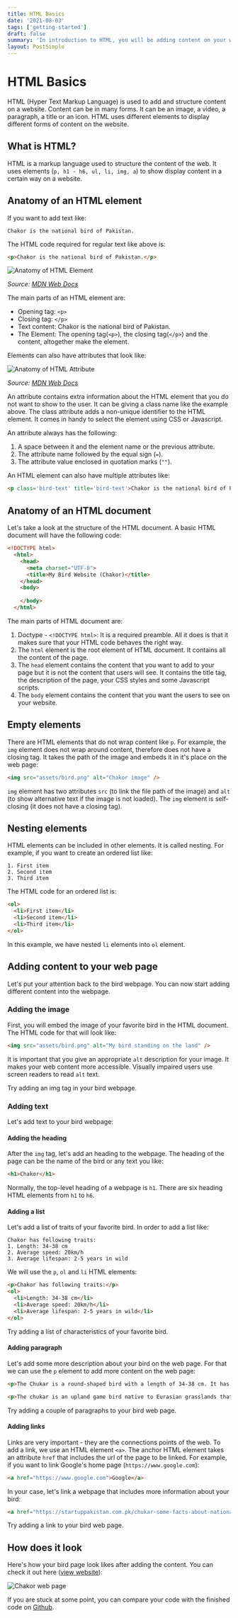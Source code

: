 ```yaml
---
title: HTML Basics
date: '2021-08-03'
tags: ['getting-started']
draft: false
summary: 'In introduction to HTML, you will be adding content on your webpage using different HTML tags. It will give you a quick introduction to HTML tags, attributes and code.'
layout: PostSimple
---
```


# HTML Basics
HTML (Hyper Text Markup Language) is used to add and structure content on a website. Content can be in many forms. It can be an image, a video, a paragraph, a title or an icon. HTML uses different elements to display different forms of content on the website.

## What is HTML?
HTML is a markup language used to structure the content of the web. It uses elements (`p, h1 - h6, ul, li, img, a`) to show display content in a certain way on a website.

## Anatomy of an HTML element
If you want to add text like:

```
Chakor is the national bird of Pakistan.
```

The HTML code required for regular text like above is:

```html
<p>Chakor is the national bird of Pakistan.</p>
```

![Anatomy of HTML Element](/static/images/html-basics-1.png)

*Source: [MDN Web Docs](https://developer.mozilla.org/en-US/)*

The main parts of an HTML element are:

- Opening tag: `<p>`
- Closing tag: `</p>`
- Text content: Chakor is the national bird of Pakistan.
- The Element: The opening tag(`<p>`), the closing tag(`</p>`) and the content, altogether make the element.

Elements can also have attributes that look like:

![Anatomy of HTML Attribute](/static/images/html-basics-2.png)

*Source: [MDN Web Docs](https://developer.mozilla.org/en-US/)*

An attribute contains extra information about the HTML element that you do not want to show to the user. It can be giving a class name like the example above. The class attribute adds a non-unique identifier to the HTML element. It comes in handy to select the element using CSS or Javascript.

An attribute always has the following:

1. A space between it and the element name or the previous attribute.
2. The attribute name followed by the equal sign (`=`).
3. The attribute value enclosed in quotation marks (`""`).

An HTML element can also have multiple attributes like:

```html
<p class='bird-text' title='bird-text'>Chakor is the national bird of Pakistan.</p>
```

## Anatomy of an HTML document
Let's take a look at the structure of the HTML document. A basic HTML document will have the following code:

```html
<!DOCTYPE html>
  <html>
    <head>
      <meta charset="UTF-8">
      <title>My Bird Website (Chakor)</title>
    </head>
    <body>
      
    </body>
  </html>
```

The main parts of HTML document are:
1. Doctype - `<!DOCTYPE html>`: It is a required preamble. All it does is that it makes sure that your HTML code behaves the right way.
2. The `html` element is the root element of HTML document. It contains all the content of the page.
3. The `head` element contains the content that you want to add to your page but it is not the content that users will see. It contains the title tag, the description of the page, your CSS styles and some Javascript scripts.
4. The `body` element contains the content that you want the users to see on your website.

## Empty elements
There are HTML elements that do not wrap content like `p`. For example, the `img` element does not wrap around content, therefore does not have a closing tag. It takes the path of the image and embeds it in it's place on the web page:

```html
<img src="assets/bird.png" alt="Chakor image" />
```

`img` element has two attributes `src` (to link the file path of the image) and `alt` (to show alternative text if the image is not loaded). The `img` element is self-closing (it does not have a closing tag).

## Nesting elements
HTML elements can be included in other elements. It is called nesting. For example, if you want to create an ordered list like:

```
1. First item
2. Second item
3. Third item
```

The HTML code for an ordered list is:

```html
<ol>
  <li>First item</li>
  <li>Second item</li>
  <li>Third item</li>
</ol>
```

In this example, we have nested `li` elements into `ol` element.

## Adding content to your web page
Let's put your attention back to the bird webpage. You can now start adding different content into the webpage.

### Adding the image
First, you will embed the image of your favorite bird in the HTML document. The HTML code for that will look like:

```html
<img src="assets/bird.png" alt="My bird standing on the land" />
```

It is important that you give an appropriate `alt` description for your image. It makes your web content more accessible. Visually impaired users use screen readers to read `alt` text.

Try adding an img tag in your bird webpage.

### Adding text

Let's add text to your bird webpage:

#### Adding the heading

After the `img` tag, let's add an heading to the webpage. The heading of the page can be the name of the bird or any text you like:

```html
<h1>Chakor</h1>
```

Normally, the top-level heading of a webpage is `h1`. There are six heading HTML elements from `h1` to `h6`.

#### Adding a list

Let's add a list of traits of your favorite bird. In order to add a list like:

```
Chakor has following traits:
1. Length: 34-38 cm
2. Average speed: 20km/h
3. Average lifespan: 2-5 years in wild
```

We will use the `p`, `ol` and `li` HTML elements:

```html
<p>Chakor has following traits:</p>
<ol>
  <li>Length: 34-38 cm</li>
  <li>Average speed: 20km/h</li>
  <li>Average lifespan: 2-5 years in wild</li>
</ol>
```

Try adding a list of characteristics of your favorite bird.

#### Adding paragraph

Let's add some more description about your bird on the web page. For that we can use the `p` element to add more content on the web page:

```html
<p>The Chukar is a round-shaped bird with a length of 34-38 cm. It has a light brown back & grayish breasts, as well as a buff stomach. It has a white face with such a black gorget on it. Its flanks are striped with rufous, and its legs are bright red.</p>

<p>The chukar is an upland game bird native to Eurasian grasslands that belongs to the pheasant species. This sparrow has a historical range in Asia that extends from Pakistan, Kashmir, & Afghan to southeastern Europe.</p>
```

Try adding a couple of paragraphs to your bird web page.

#### Adding links

Links are very important - they are the connections points of the web. To add a link, we use an HTML element `<a>`. The anchor HTML element takes an attribute `href` that includes the url of the page to be linked. For example, if you want to link Google's home page (`https://www.google.com`):

```html
<a href="https://www.google.com">Google</a>
```

In your case, let's link a webpage that includes more information about your bird:

```html
<a href="https://startuppakistan.com.pk/chukar-some-facts-about-national-bird-of-pakistan/">More information</a>
```

Try adding a link to your bird web page.

## How does it look

Here's how your bird page look likes after adding the content. You can check it out here ([view website](https://topcamp.github.io/my-bird-website/)):

![Chakor web page](/static/images/html-basics-3.png)

If you are stuck at some point, you can compare your code with the finished code on [Github](https://github.com/TopCamp/my-bird-website/blob/gh-pages/index.html).